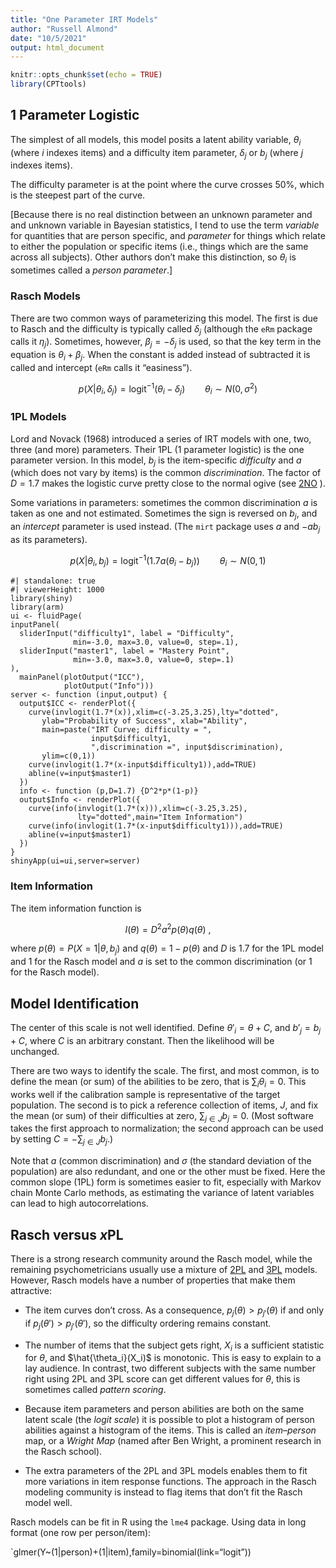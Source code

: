 ```yaml
---
title: "One Parameter IRT Models"
author: "Russell Almond"
date: "10/5/2021"
output: html_document
---
```


```r
knitr::opts_chunk$set(echo = TRUE)
library(CPTtools)
```

## 1 Parameter Logistic

The simplest of all models, this model posits a latent ability
variable, $\theta_i$ (where $i$ indexes items) and a difficulty item
parameter, $\delta_j$ or $b_j$ (where $j$ indexes items).

The difficulty parameter is at the point where the curve crosses 50\%,
which is the steepest part of the curve.

[Because there is no real distinction between an unknown parameter and
and unknown variable in Bayesian statistics, I tend to use the term
_variable_ for quantities that are person specific, and _parameter_
for things which relate to either the population or specific items
(i.e., things which are the same across all subjects).  Other authors
don't make this distinction, so $\theta_i$ is sometimes called a
_person parameter_.]

### Rasch Models

There are two common ways of parameterizing this model.  The first is
due to Rasch and the difficulty is typically called $\delta_j$
(although the `eRm` package calls it $\eta_j$).  Sometimes, however,
$\beta_j=-\delta_j$ is used, so that the key term in the equation is
$\theta_i+\beta_j$.  When the constant is added instead of subtracted
it is called and intercept (`eRm` calls it "easiness"). 


$$ p(X|\theta_i,\delta_j) = \text{logit}^{-1} \left ( \theta_i - \delta_j \right ) \qquad \theta_i \sim N(0,\sigma^2) $$


### 1PL Models

Lord and Novack (1968) introduced a series of IRT models with one,
two, three (and more) parameters.  Their 1PL (1 parameter logistic) is
the one parameter version.  In this model, $b_j$ is the item-specific
_difficulty_ and $a$ (which does not vary by items) is the common
_discrimination_.  The factor of $D=1.7$ makes the logistic curve
pretty close to the normal ogive (see [2NO](2PL.qmd) ).  

Some variations in parameters:  sometimes the common discrimination
$a$ is taken as one and not estimated.  Sometimes the sign is reversed
on $b_j$, and an _intercept_ parameter is used instead.  (The `mirt`
package uses $a$ and $-ab_j$ as its parameters).  


$$ p(X|\theta_i,b_j) = \text{logit}^{-1} \left ( 1.7 a(\theta_i - b_j) \right ) \qquad \theta_i \sim N(0,1) $$


```shinylive-r
#| standalone: true
#| viewerHeight: 1000
library(shiny)
library(arm)
ui <- fluidPage(
inputPanel(
  sliderInput("difficulty1", label = "Difficulty",
              min=-3.0, max=3.0, value=0, step=.1),
  sliderInput("master1", label = "Mastery Point",
              min=-3.0, max=3.0, value=0, step=.1)  
),
  mainPanel(plotOutput("ICC"),
            plotOutput("Info")))
server <- function (input,output) {
  output$ICC <- renderPlot({
    curve(invlogit(1.7*(x)),xlim=c(-3.25,3.25),lty="dotted",
       ylab="Probability of Success", xlab="Ability",
       main=paste("IRT Curve; difficulty = ",
                  input$difficulty1,
                  ",discrimination =", input$discrimination),
       ylim=c(0,1))
    curve(invlogit(1.7*(x-input$difficulty1)),add=TRUE)
    abline(v=input$master1)
  })
  info <- function (p,D=1.7) {D^2*p*(1-p)}
  output$Info <- renderPlot({
    curve(info(invlogit(1.7*(x))),xlim=c(-3.25,3.25),
               lty="dotted",main="Item Information")
    curve(info(invlogit(1.7*(x-input$difficulty1))),add=TRUE)
    abline(v=input$master1)
  })
}
shinyApp(ui=ui,server=server)
```

### Item Information

The item information function is 

$$I(\theta) = D^2 a^2 p(\theta)q(\theta)\ , $$

where $p(\theta)=P(X=1|\theta,b_j)$ and $q(\theta)=1-p(\theta)$ and
$D$ is 1.7 for the 1PL model and 1 for the Rasch model and $a$ is set
to the common discrimination (or 1 for the Rasch model).

## Model Identification

The center of this scale is not well identified.  Define $\theta'_i =
\theta + C$, and $b'_j=b_j+C$, where $C$ is an arbitrary constant.
Then the likelihood will be unchanged.

There are two ways to identify the scale.  The first, and most common,
is to define the mean (or sum) of the abilities to be zero, that is
$\sum_i \theta_i=0$.  This works well if the calibration sample is
representative of the target population.  The second is to pick a
reference collection of items, $J$, and fix the mean (or sum) of their
difficulties at zero, $\sum_{j \in J} b_j=0$.  (Most software takes
the first approach to normalization; the second approach can be used
by setting $C=-\sum_{j \in J} b_j$.)

Note that $a$ (common discrimination) and $\sigma$ (the standard
deviation of the population) are also redundant, and one or the other
must be fixed.  Here the common slope (1PL) form is sometimes easier
to fit, especially with Markov chain Monte Carlo methods, as
estimating the variance of latent variables can lead to high
autocorrelations. 

## Rasch versus $x$PL

There is a strong research community around the Rasch model, while the
remaining psychometricians usually use a mixture of [2PL](2PL.qmd) and
[3PL](3PL.qmd) models.  However, Rasch models have a number of
properties that make them attractive:

* The item curves don't cross.  As a consequence, $p_j(\theta) >
  p_{j'}(\theta)$ if and only if $p_j(\theta') >  p_{j'}(\theta')$, so
  the difficulty ordering remains constant.
  
* The number of items that the subject gets right, $X_i$ is a
  sufficient statistic for $\theta$, and $\hat{\theta_i}(X_i)$ is
  monotonic.  This is easy to explain to a lay audience.  In contrast,
  two different subjects with the same number right using 2PL and 3PL
  score can get different values for $\theta$, this is sometimes
  called _pattern scoring_.
  
* Because item parameters and person abilities are both on the same
  latent scale (the _logit scale_) it is possible to plot a histogram
  of person abilities against a histogram of the items.  This is
  called an _item--person_ map, or a _Wright Map_ (named after Ben
  Wright, a prominent research in the Rasch school).  
  
* The extra parameters of the 2PL and 3PL models enables them to fit
  more variations in item response functions.  The approach in the
  Rasch modeling community is instead to flag items that don't fit the
  Rasch model well.
  
  
Rasch models can be fit in R using the `lme4` package.
Using data in long format (one row per person/item):

`glmer(Y~(1|person)+(1|item),family=binomial(link="logit"))
